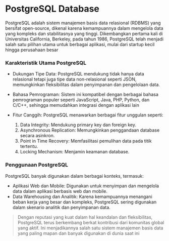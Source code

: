 # PostgreSQL Database
PostgreSQL adalah sistem manajemen basis data relasional (RDBMS) yang bersifat open-source, 
dikenal karena kemampuannya dalam mengelola data yang kompleks dan stabilitasnya yang tinggi. Dikembangkan pertama kali di Universitas California, Berkeley, 
pada tahun 1986, PostgreSQL telah menjadi salah satu pilihan utama untuk berbagai aplikasi, mulai dari startup kecil hingga perusahaan besar

### Karakteristik Utama PostgreSQL
- Dukungan Tipe Data: PostgreSQL mendukung tidak hanya data relasional tetapi juga tipe data non-relasional seperti JSON, 
memungkinkan fleksibilitas dalam penyimpanan dan pengelolaan data.

- Bahasa Pemrograman: Sistem ini kompatibel dengan berbagai bahasa pemrograman populer 
seperti JavaScript, Java, PHP, Python, dan C/C++, sehingga memudahkan integrasi dengan aplikasi lain

- Fitur Canggih: PostgreSQL menawarkan berbagai fitur unggulan seperti:
    1. Data Integrity: Mendukung primary key dan foreign key.
    2. Asynchronous Replication: Memungkinkan penggandaan database secara asinkron.
    3. Point in Time Recovery: Memfasilitasi pemulihan data pada titik tertentu.
    4. Locking Mechanism: Menjamin keamanan database.


### Penggunaan PostgreSQL
PostgreSQL banyak digunakan dalam berbagai konteks, termasuk:

- Aplikasi Web dan Mobile: Digunakan untuk menyimpan dan mengelola data dalam aplikasi berbasis web dan mobile.
- Data Warehousing dan Analitik: Karena kemampuannya menangani beban kerja yang besar dan kompleks, PostgreSQL sering digunakan dalam skenario analitik dan penyimpanan data.


> Dengan reputasi yang kuat dalam hal keandalan dan fleksibilitas, PostgreSQL terus berkembang berkat kontribusi dari komunitas global yang aktif. Ini menjadikannya salah satu sistem manajemen basis data yang paling mapan dan banyak digunakan di dunia saat ini
